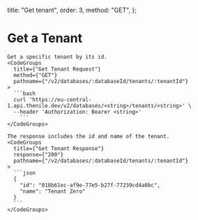   title: "Get tenant",
  order: 3,
  method: "GET",
};

# Get a Tenant

<div className="grid grid-cols-2 gap-4">

    Get a specific tenant by its id.
    <CodeGroups
      title={"Get Tenant Request"}
      method={"GET"}
      pathname={"/v2/databases/:databaseId/tenants/:tenantId"}
    >
      ```bash
      curl 'https://eu-central-1.api.thenile.dev/v2/databases/<string>/tenants/<string>' \
      --header 'Authorization: Bearer <string>'
        ```
    </CodeGroups>

    The response includes the id and name of the tenant.
    <CodeGroups
      title={"Get Tenant Response"}
      response={"200"}
      pathname={"/v2/databases/:databaseId/tenants/:tenantId"}
    >
      ```json
      {
        "id": "018b61ec-af9e-77e5-b27f-77239cd4a0bc",
        "name": "Tenant Zero"
      }
      ```
    </CodeGroups>

</div>
